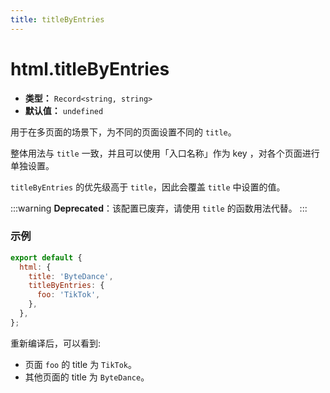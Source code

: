 ```yaml
---
title: titleByEntries
---
```


# html.titleByEntries

- **类型：** `Record<string, string>`
- **默认值：** `undefined`

用于在多页面的场景下，为不同的页面设置不同的 `title`。

整体用法与 `title` 一致，并且可以使用「入口名称」作为 key ，对各个页面进行单独设置。

`titleByEntries` 的优先级高于 `title`，因此会覆盖 `title` 中设置的值。

:::warning
**Deprecated**：该配置已废弃，请使用 `title` 的函数用法代替。
:::

### 示例

```js
export default {
  html: {
    title: 'ByteDance',
    titleByEntries: {
      foo: 'TikTok',
    },
  },
};
```

重新编译后，可以看到:

- 页面 `foo` 的 title 为 `TikTok`。
- 其他页面的 title 为 `ByteDance`。

